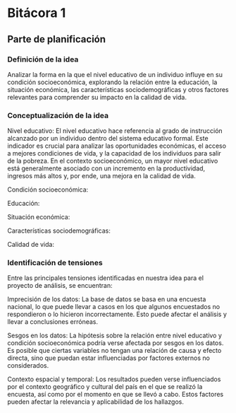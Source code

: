 # Bitácora 1

## Parte de planificación

### Definición de la idea

  Analizar la forma en la que el nivel educativo de un individuo influye en su condición socioeconómica, explorando la relación entre la educación, la situación económica, las características sociodemográficas y otros factores relevantes para comprender su impacto en la calidad de vida.

### Conceptualización de la idea

<!-- Inicializar itemizador -->

Nivel educativo: El nivel educativo hace referencia al grado de         instrucción alcanzado por un individuo dentro del sistema educativo formal. Este indicador es crucial para analizar las oportunidades económicas, el acceso a mejores condiciones de vida, y la capacidad de los individuos para salir de la pobreza. En el contexto socioeconómico, un mayor nivel educativo está generalmente asociado con un incremento en la productividad, ingresos más altos y, por ende, una mejora en la calidad de vida. <!-- agregar cita  -->

  Condición socioeconómica:
            
  Educación:
            
  Situación económica:
            
  Características sociodemográficas:
            
  Calidad de vida:
  
  <!-- Teriminar itemizador -->

### Identificación de tensiones

  Entre las principales tensiones identificadas en nuestra idea para el     proyecto de análisis, se encuentran:
  
  <!-- Se entiende "tensiones" como los obstáculos, desafíos o contradicciones que pueden surgir durante el proceso de investigación. -->
  
<!-- Inicializar itemizador -->

Imprecisión de los datos: La base de datos se basa en una encuesta nacional, lo que puede llevar a casos en los que algunos encuestados no respondieron o lo hicieron incorrectamente. Esto puede afectar el análisis y llevar a conclusiones erróneas.
             
Sesgos en los datos: La hipótesis sobre la relación entre nivel educativo y condición socioeconómica podría verse afectada por sesgos en los datos. Es posible que ciertas variables no tengan una relación de causa y efecto directa, sino que puedan estar influenciadas por factores externos no considerados.
            
Contexto espacial y temporal: Los resultados pueden verse influenciados por el contexto geográfico y cultural del país en el que se realizó la encuesta, así como por el momento en que se llevó a cabo. Estos factores pueden afectar la relevancia y aplicabilidad de los hallazgos.

  <!-- Teriminar itemizador -->


